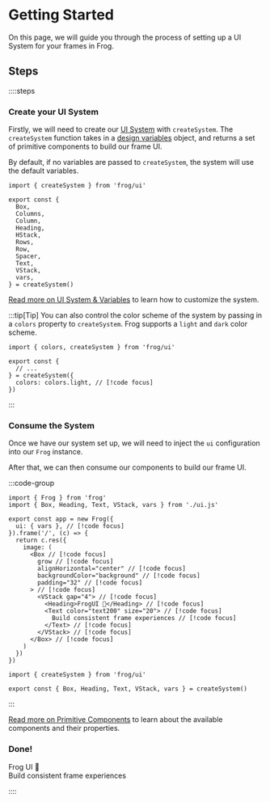 # Getting Started

On this page, we will guide you through the process of setting up a UI System for your frames in Frog.

## Steps

::::steps

### Create your UI System

Firstly, we will need to create our [UI System](#TODO) with `createSystem`. 
The `createSystem` function takes in a [design variables](#TODO) object, and returns a set of primitive components to build our frame UI.

By default, if no variables are passed to `createSystem`, the system will use the default variables.

```tsx twoslash [src/ui.ts]
import { createSystem } from 'frog/ui'

export const {
  Box,
  Columns,
  Column,
  Heading,
  HStack,
  Rows,
  Row,
  Spacer,
  Text,
  VStack,
  vars,
} = createSystem()
```

[Read more on UI System & Variables](#TODO) to learn how to customize the system.

:::tip[Tip]
You can also control the color scheme of the system by passing in a `colors` property to `createSystem`. Frog supports a `light` and `dark` color scheme.

```tsx twoslash [src/ui.ts]
import { colors, createSystem } from 'frog/ui'

export const {
  // ...
} = createSystem({
  colors: colors.light, // [!code focus]
})
```
:::

### Consume the System

Once we have our system set up, we will need to inject the `ui` configuration into our `Frog` instance.

After that, we can then consume our components to build our frame UI.

:::code-group

```tsx twoslash [src/index.ts]
import { Frog } from 'frog'
import { Box, Heading, Text, VStack, vars } from './ui.js'

export const app = new Frog({
  ui: { vars }, // [!code focus]
}).frame('/', (c) => {
  return c.res({
    image: (
      <Box // [!code focus]
        grow // [!code focus]
        alignHorizontal="center" // [!code focus]
        backgroundColor="background" // [!code focus]
        padding="32" // [!code focus]
      > // [!code focus]
        <VStack gap="4"> // [!code focus]
          <Heading>FrogUI 🐸</Heading> // [!code focus]
          <Text color="text200" size="20"> // [!code focus]
            Build consistent frame experiences // [!code focus]
          </Text> // [!code focus]
        </VStack> // [!code focus]
      </Box> // [!code focus]
    )
  })
})
```

```tsx twoslash [src/ui.ts] filename="./ui.js"
import { createSystem } from 'frog/ui'

export const { Box, Heading, Text, VStack, vars } = createSystem()
```

:::

[Read more on Primitive Components](#TODO) to learn about the available components and their properties.

### Done!

<div data-title="Preview">
  <div style={{ justifyContent: 'center', backgroundColor: 'var(--vocs-color_backgroundDark)', display: 'flex', flexDirection: 'column', gap: 8, padding: 32, width: 600, height: 310 }}>
    <div style={{ color: 'var(--vocs-color_heading)', fontSize: 32, fontWeight: '600', letterSpacing: '-0.25px' }}>Frog UI 🐸</div>
    <div style={{ color: 'var(--vocs-color_text3)', fontSize: 18 }}>Build consistent frame experiences</div>
  </div>
</div>

::::